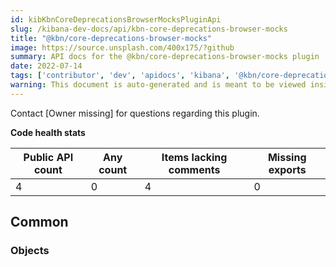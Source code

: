 ```yaml
---
id: kibKbnCoreDeprecationsBrowserMocksPluginApi
slug: /kibana-dev-docs/api/kbn-core-deprecations-browser-mocks
title: "@kbn/core-deprecations-browser-mocks"
image: https://source.unsplash.com/400x175/?github
summary: API docs for the @kbn/core-deprecations-browser-mocks plugin
date: 2022-07-14
tags: ['contributor', 'dev', 'apidocs', 'kibana', '@kbn/core-deprecations-browser-mocks']
warning: This document is auto-generated and is meant to be viewed inside our experimental, new docs system. Reach out in #docs-engineering for more info.
---
```




Contact [Owner missing] for questions regarding this plugin.

**Code health stats**

| Public API count  | Any count | Items lacking comments | Missing exports |
|-------------------|-----------|------------------------|-----------------|
| 4 | 0 | 4 | 0 |

## Common

### Objects
<DocDefinitionList data={kbnCoreDeprecationsBrowserMocksObj.common.objects}/>

